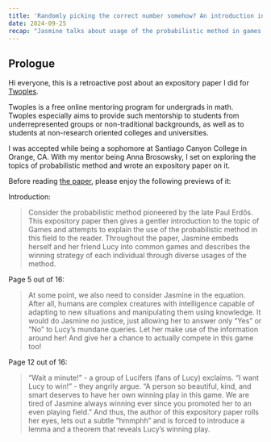 ```yaml
---
title: 'Randomly picking the correct number somehow? An introduction into the probabilistic method'
date: 2024-09-25
recap: "Jasmine talks about usage of the probabilistic method in games."
---
```


## Prologue

Hi everyone, this is a retroactive post about an expository paper I did for [Twoples](https://sites.google.com/view/twoples/home).

Twoples is a free online mentoring program for undergrads in math.
Twoples especially aims to provide such mentorship to students from underrepresented groups or non-traditional backgrounds,
as well as to students at non-research oriented colleges and universities.

I was accepted while being a sophomore at Santiago Canyon College in Orange, CA. With my mentor being Anna Brosowsky, I set on exploring the topics of
probabilistic method and wrote an expository paper on it.

Before reading [the paper](/blogs/JasmineExpositoryPaper_ProbabilisticMethod.pdf), please enjoy the following previews of it:

Introduction:
> Consider the probabilistic method pioneered by the late Paul Erdős. This expository paper then gives a gentler introduction to the topic
of Games and attempts to explain the use of the probabilistic method in this field to the reader. Throughout the paper, Jasmine embeds herself and
her friend Lucy into common games and describes the winning strategy of each individual through diverse usages of the method.

Page 5 out of 16:
> At some point, we also need to consider Jasmine in the equation. After all, humans are complex creatures with
intelligence capable of adapting to new situations
and manipulating them using knowledge. It would do Jasmine no justice, just allowing her to answer only “Yes” or “No” to Lucy’s mundane queries. Let her make
use of the information around her! And give her a chance to actually compete in
this game too!

Page 12 out of 16:
> “Wait a minute!” - a group of Lucifers (fans of Lucy)
exclaims.
“I want Lucy to win!” - they angrily argue. “A person so beautiful, kind, and
smart deserves to have her own winning play in this game. We are tired of Jasmine
always winning ever since you promoted her to an even playing field.”
And thus, the author of this expository paper rolls her eyes, lets out a subtle
“hmmphh” and is forced to introduce a lemma and a theorem that reveals Lucy’s
winning play.